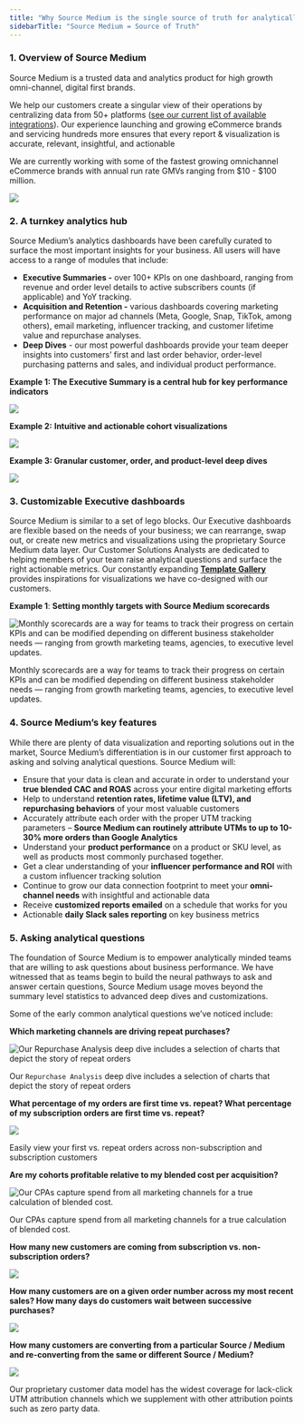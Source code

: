 ```yaml
---
title: "Why Source Medium is the single source of truth for analytically minded eCommerce brands."
sidebarTitle: "Source Medium = Source of Truth"
---
```


### 1. Overview of Source Medium

Source Medium is a trusted data and analytics product for high growth omni-channel, digital first brands. 

We help our customers create a singular view of their operations by centralizing data from 50+ platforms ([see our current list of available integrations](https://help.sourcemedium.com/integration-docs)). Our experience launching and growing eCommerce brands and servicing hundreds more ensures that every report & visualization is accurate, relevant, insightful, and actionable

We are currently working with some of the fastest growing omnichannel eCommerce brands with annual run rate GMVs ranging from $10 - $100 million.

![](/images/article-imgs/single-source-of-truth/Untitled.png)

### 2. A turnkey analytics hub

Source Medium’s analytics dashboards have been carefully curated to surface the most important insights for your business. All users will have access to a range of modules that include: 

- **Executive Summaries -** over 100+ KPIs on one dashboard, ranging from revenue and order level details to active subscribers counts (if applicable) and YoY tracking.
- **Acquisition and Retention -** various dashboards covering marketing performance on major ad channels (Meta, Google, Snap, TikTok, among others), email marketing, influencer tracking, and customer lifetime value and repurchase analyses.
- **Deep Dives** - our most powerful dashboards provide your team deeper insights into customers’ first and last order behavior, order-level purchasing patterns and sales, and individual product performance.

**Example 1: The Executive Summary is a central hub for key performance indicators**

![](/images/article-imgs/single-source-of-truth/Untitled1.png)

**Example 2:** **Intuitive and actionable cohort visualizations**

![](/images/article-imgs/single-source-of-truth/Untitled2.png)

**Example 3: Granular customer, order, and product-level deep dives**

![](/images/article-imgs/single-source-of-truth/Untitled3.png)

### 3. Customizable Executive dashboards

Source Medium is similar to a set of lego blocks. Our Executive dashboards are flexible based on the needs of your business; we can rearrange, swap out, or create new metrics and visualizations using the proprietary Source Medium data layer. Our Customer Solutions Analysts are dedicated to helping members of your team raise analytical questions and surface the right actionable metrics. Our constantly expanding [**Template Gallery**](https://help.sourcemedium.com/articles/template-gallery) provides inspirations for visualizations we have co-designed with our customers. 

**Example 1**: **Setting monthly targets with Source Medium scorecards** 

![Monthly scorecards are a way for teams to track their progress on certain KPIs and can be modified depending on different business stakeholder needs — ranging from growth marketing teams, agencies, to executive level updates.](/images/article-imgs/single-source-of-truth/scorecardpic.png)

Monthly scorecards are a way for teams to track their progress on certain KPIs and can be modified depending on different business stakeholder needs — ranging from growth marketing teams, agencies, to executive level updates.

### 4. Source Medium’s key features

While there are plenty of data visualization and reporting solutions out in the market, Source Medium’s differentiation is in our customer first approach to asking and solving analytical questions. Source Medium will: 

- Ensure that your data is clean and accurate in order to understand your **true blended CAC and ROAS** across your entire digital marketing efforts
- Help to understand **retention rates, lifetime value (LTV), and repurchasing behaviors** of your most valuable customers
- Accurately attribute each order with the proper UTM tracking parameters – **Source Medium can routinely attribute UTMs to up to 10-30% more orders than Google Analytics**
- Understand your **product performance** on a product or SKU level, as well as products most commonly purchased together.
- Get a clear understanding of your **influencer performance and ROI** with a custom influencer tracking solution
- Continue to grow our data connection footprint to meet your **omni-channel needs** with insightful and actionable data
- Receive **customized reports emailed** on a schedule that works for you
- Actionable **daily Slack sales reporting** on key business metrics

### 5. Asking analytical questions

The foundation of Source Medium is to empower analytically minded teams that are willing to ask questions about business performance. We have witnessed that as teams begin to build the neural pathways to ask and answer certain questions, Source Medium usage moves beyond the summary level statistics to advanced deep dives and customizations. 

Some of the early common analytical questions we’ve noticed include: 

**Which marketing channels are driving repeat purchases?**

![Our `Repurchase Analysis` deep dive includes a selection of charts that depict the story of repeat orders](/images/article-imgs/single-source-of-truth/Untitled4.png)

Our `Repurchase Analysis` deep dive includes a selection of charts that depict the story of repeat orders

**What percentage of my orders are first time vs. repeat? What percentage of my subscription orders are first time vs. repeat?**

![](/images/article-imgs/single-source-of-truth/first-repeat-sub-nonsub.png)

Easily view your first vs. repeat orders across non-subscription and subscription customers

**Are my cohorts profitable relative to my blended cost per acquisition?**

![Our CPAs capture spend from all marketing channels for a true calculation of blended cost. ](/images/article-imgs/single-source-of-truth/Untitled5.png)

Our CPAs capture spend from all marketing channels for a true calculation of blended cost. 

**How many new customers are coming from subscription vs. non-subscription orders?**

![](/images/article-imgs/single-source-of-truth/first-order-sub-nonsub.png)

**How many customers are on a given order number across my most recent sales? How many days do customers wait between successive purchases?**

![](/images/article-imgs/single-source-of-truth/order-index-latency-distribution.png)

**How many customers are converting from a particular Source / Medium and re-converting from the same or different Source / Medium?**

![](/images/article-imgs/single-source-of-truth/first-last-sourcemedium.png)

Our proprietary customer data model has the widest coverage for lack-click UTM attribution channels which we supplement with other attribution points such as zero party data.